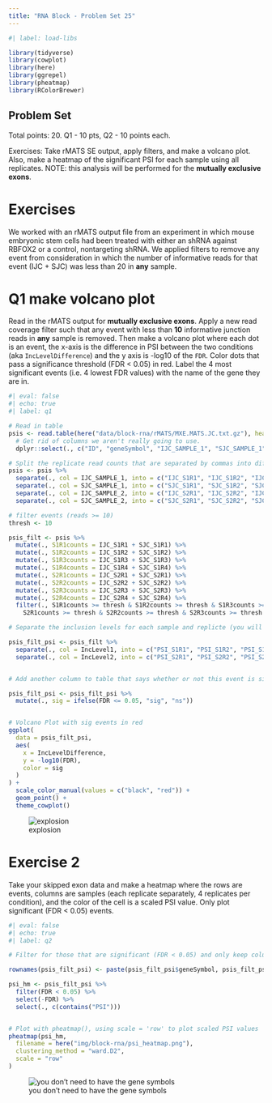 ```yaml
---
title: "RNA Block - Problem Set 25"
---
```



```r
#| label: load-libs

library(tidyverse)
library(cowplot)
library(here)
library(ggrepel)
library(pheatmap)
library(RColorBrewer)
```


## Problem Set

Total points: 20. Q1 - 10 pts, Q2 - 10 points each.

Exercises: Take rMATS SE output, apply filters, and make a volcano plot. Also, make a heatmap of the significant PSI for each sample using all replicates. NOTE: this analysis will be performed for the **mutually exclusive exons**.

# Exercises

We worked with an rMATS output file from an experiment in which mouse embryonic stem cells had been treated with either an shRNA against RBFOX2 or a control, nontargeting shRNA.  We applied filters to remove any event from consideration in which the number of informative reads for that event (IJC + SJC) was less than 20 in **any** sample.



# Q1 make volcano plot

Read in the rMATS output for **mutually exclusive exons**. Apply a new read coverage filter such that any event with less than **10** informative junction reads in **any** sample is removed.  Then make a volcano plot where each dot is an event, the x-axis is the difference in PSI between the two conditions (aka `IncLevelDifference`) and the y axis is -log10 of the `FDR`. Color dots that pass a significance threshold (FDR < 0.05) in red. Label the 4 most significant events (i.e. 4 lowest FDR values) with the name of the gene they are in.

```r
#| eval: false
#| echo: true
#| label: q1

# Read in table
psis <- read.table(here("data/block-rna/rMATS/MXE.MATS.JC.txt.gz"), header = T) %>%
  # Get rid of columns we aren't really going to use.
  dplyr::select(., c("ID", "geneSymbol", "IJC_SAMPLE_1", "SJC_SAMPLE_1", "IJC_SAMPLE_2", "SJC_SAMPLE_2", "FDR", "IncLevel1", "IncLevel2", "IncLevelDifference"))

# Split the replicate read counts that are separated by commas into different columns
psis <- psis %>%
  separate(., col = IJC_SAMPLE_1, into = c("IJC_S1R1", "IJC_S1R2", "IJC_S1R3", "IJC_S1R4"), sep = ",", remove = T, convert = T) %>%
  separate(., col = SJC_SAMPLE_1, into = c("SJC_S1R1", "SJC_S1R2", "SJC_S1R3", "SJC_S1R4"), sep = ",", remove = T, convert = T) %>%
  separate(., col = IJC_SAMPLE_2, into = c("IJC_S2R1", "IJC_S2R2", "IJC_S2R3", "IJC_S2R4"), sep = ",", remove = T, convert = T) %>%
  separate(., col = SJC_SAMPLE_2, into = c("SJC_S2R1", "SJC_S2R2", "SJC_S2R3", "SJC_S2R4"), sep = ",", remove = T, convert = T)

# filter events (reads >= 10)
thresh <- 10

psis_filt <- psis %>%
  mutate(., S1R1counts = IJC_S1R1 + SJC_S1R1) %>%
  mutate(., S1R2counts = IJC_S1R2 + SJC_S1R2) %>%
  mutate(., S1R3counts = IJC_S1R3 + SJC_S1R3) %>%
  mutate(., S1R4counts = IJC_S1R4 + SJC_S1R4) %>%
  mutate(., S2R1counts = IJC_S2R1 + SJC_S2R1) %>%
  mutate(., S2R2counts = IJC_S2R2 + SJC_S2R2) %>%
  mutate(., S2R3counts = IJC_S2R3 + SJC_S2R3) %>%
  mutate(., S2R4counts = IJC_S2R4 + SJC_S2R4) %>%
  filter(., S1R1counts >= thresh & S1R2counts >= thresh & S1R3counts >= thresh & S1R4counts >= thresh &
    S2R1counts >= thresh & S2R2counts >= thresh & S2R3counts >= thresh & S2R4counts >= thresh)

# Separate the inclusion levels for each sample and replicte (you will need this later)

psis_filt_psi <- psis_filt %>%
  separate(., col = IncLevel1, into = c("PSI_S1R1", "PSI_S1R2", "PSI_S1R3", "PSI_S1R4"), sep = ",", remove = T, convert = T) %>%
  separate(., col = IncLevel2, into = c("PSI_S2R1", "PSI_S2R2", "PSI_S2R3", "PSI_S2R4"), sep = ",", remove = T, convert = T)


# Add another column to table that says whether or not this event is significant (FDR < 0.05)

psis_filt_psi <- psis_filt_psi %>%
  mutate(., sig = ifelse(FDR <= 0.05, "sig", "ns"))


# Volcano Plot with sig events in red
ggplot(
  data = psis_filt_psi,
  aes(
    x = IncLevelDifference,
    y = -log10(FDR),
    color = sig
  )
) +
  scale_color_manual(values = c("black", "red")) +
  geom_point() +
  theme_cowplot()
```

![explosion](/img/block-rna/psi_volcano.png)


# Exercise 2 

Take your skipped exon data and make a heatmap where the rows are events, columns are samples (each replicate separately, 4 replicates per condition), and the color of the cell is a scaled PSI value.  Only plot significant (FDR < 0.05) events.

```r
#| eval: false
#| echo: true
#| label: q2

# Filter for those that are significant (FDR < 0.05) and only keep columns with inclusion differences

rownames(psis_filt_psi) <- paste(psis_filt_psi$geneSymbol, psis_filt_psi$ID, sep = "_")

psi_hm <- psis_filt_psi %>%
  filter(FDR < 0.05) %>%
  select(-FDR) %>%
  select(., c(contains("PSI")))


# Plot with pheatmap(), using scale = 'row' to plot scaled PSI values
pheatmap(psi_hm,
  filename = here("img/block-rna/psi_heatmap.png"),
  clustering_method = "ward.D2",
  scale = "row"
)
```

![you don't need to have the gene symbols](/img/block-rna/psi_heatmap.png)
